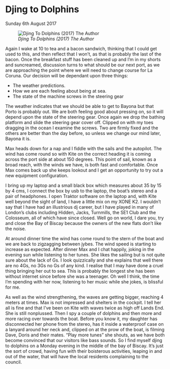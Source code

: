 
# Djing to Dolphins
Sunday 6th August 2017

![*Djing To Dolphins (2017) The Author*](images/DjingToDolphins.jpg)

Again I wake at 10 to tea and a bacon sandwich, thinking that I could get used to this, and then reflect that I won’t, as that is probably the last of the bacon. Once the breakfast stuff has been cleaned up and I’m in my shorts and suncreamed, discussion turns to what should be our next port, as we are approaching the point where we will need to change course for La Coruna. Our decision will be dependant upon three things:

* The weather predictions.
* How we are each feeling about being at sea.
* The state of the machine screws in the steering gear

The weather indicates that we should be able to get to Bayona but that Porto is probably out. We are both feeling good about pressing on, so it will depend upon the state of the steering gear. Once again we drop the bathing platform and slide the steering gear cover off. Clipped on with my toes dragging in the ocean I examine the screws. Two are firmly fixed and the others are better than the day before, so unless we change our mind later, Bayona it is.

Max heads down for a nap and I fiddle with the sails and the autopilot. The wind has come round so with Kite on the correct heading it is coming across the port side at about 150 degrees. This point of sail, known as a broad reach, with the winds we have, is both fast and comfortable. Once Max comes back up she keeps lookout and I get an opportunity to try out a new equipment configuration.

I bring up my laptop and a small black box which measures about 35 by 15 by 4 cms, I connect the box by usb to the laptop, the boat’s stereo and a pair of headphones. I open Traktor software on the laptop and, with Kite well beyond the sight of land, I have a little mix on my XONE K2. I wouldn’t say that I have had an illustrious dj career, but I have played in many of London’s clubs including Hidden, Jacks, Turnmills, the SE1 Club and the Colosseum, all of which have since closed. Well go on world, I dare you, try and close the Bay of Biscay because the owners of the new flats don’t like the noise.

At around dinner time the wind has come round to the stern of the boat and we are back to zigzagging between jybes. The wind speed is starting to increase as expected. After dinner Max and I chat happily, joking in the evening sun while listening to her tunes. She likes the sailing but is not quite sure about the lack of Gs. I look quizzically and she explains that well there are no 4Gs, no 3Gs no Gs of any kind. I realise that I may have done a cruel thing bringing her out to sea. This is probably the longest she has been without internet since before she was a teenager. Oh well I think, the time I’m spending with her now, listening to her music while she jokes, is blissful for me.

As well as the wind strengthening, the waves are getting bigger, reaching 4 meters at times. Max is not impressed and shelters in the cockpit. I tell her all is fine and that I’ve been on Kite with waves twice as high off Lands End. She is still nonplussed. Then I spy a couple of dolphins and then more and more racing over towards the boat. Before you know it, my daughter has disconnected her phone from the stereo, has it inside a waterproof case on a lanyard around her neck and, clipped on at the prow of the boat, is filming Dave, Doris and their mates. “Play more tunes” she shouts, as we have both become convinced that our visitors like bass sounds. So I find myself djing to dolphins on a Monday evening in the middle of the bay of Biscay. It’s just the sort of crowd, having fun with their boisterous activities, leaping in and out of the water, that will have the local residents complaining to the council.

